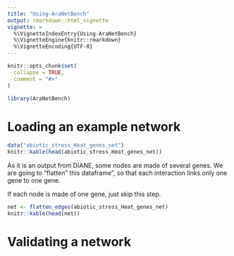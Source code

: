 ---
title: "Using-AraNetBench"
output: rmarkdown::html_vignette
vignette: >
  %\VignetteIndexEntry{Using-AraNetBench}
  %\VignetteEngine{knitr::rmarkdown}
  %\VignetteEncoding{UTF-8}
---

```{r, include = FALSE}
knitr::opts_chunk$set(
  collapse = TRUE,
  comment = "#>"
)
```

```{r setup}
library(AraNetBench)
```

# Loading an example network

```{r}
data("abiotic_stress_Heat_genes_net")
knitr::kable(head(abiotic_stress_Heat_genes_net))
```

As it is an output from DIANE, some nodes are made of several genes.
We are going to "flatten" this dataframe", so that each interaction links only one gene to one gene.

If each node is made of one gene, just skip this step.

```{r}
net <- flatten_edges(abiotic_stress_Heat_genes_net)
knitr::kable(head(net))
```

# Validating a network